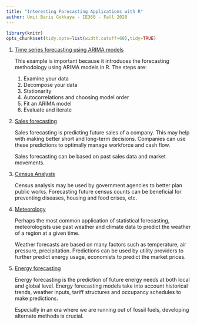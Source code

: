 ```yaml
---
title: "Interesting Forecasting Applications with R"
author: Umit Baris Gokkaya - IE360 - Fall 2020
---
```

```r
library(knitr)
opts_chunk$set(tidy.opts=list(width.cutoff=60),tidy=TRUE)
```

1. [Time series forecasting using ARIMA models](https://blogs.oracle.com/datascience/introduction-to-forecasting-with-arima-in-r)

    This example is important because it introduces the forecasting methodology using ARIMA models in R. The steps are:
    1) Examine your data
    2) Decompose your data
    3) Stationarity
    4) Autocorrelations and choosing model order
    5) Fit an ARIMA model
    6) Evaluate and iterate


2. [Sales forecasting](https://www.skyword.com/marketing-dictionary/sales-forecasting/)
    
    Sales forecasting is predicting future sales of a company. This may help with making better short and long-term decisions. Companies can use these predictions to optimally manage workforce and cash flow.
    
    Sales forecasting can be based on past sales data and market movements.
  

3. [Census Analysis](https://en.wikipedia.org/wiki/Demographic_analysis)
  
    Census analysis may be used by government agencies to better plan public works. Forecasting future census counts can be beneficial for preventing diseases, housing and food crises, etc.
  
4. [Meteorology](https://en.wikipedia.org/wiki/Meteorology)

    Perhaps the most common application of statistical forecasting, meteorologists use past weather and climate data to predict the weather of a region at a given time.
    
    Weather forecasts are based on many factors such as temperature, air pressure, precipitation. Predictions can be used by utility providers to further predict energy usage, economists to predict the market prices.
  
  
5. [Energy forecasting](https://en.wikipedia.org/wiki/Energy_forecasting)
    
    Energy forecasting is the prediction of future energy needs at both local and global level. Energy forecasting models take into account historical trends, weather inputs, tariff structures and occupancy schedules to make predictions. 
    
    Especially in an era where we are running out of fossil fuels, developing alternate methods is crucial.
